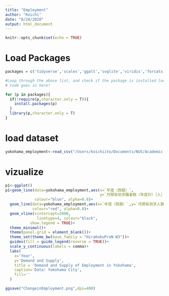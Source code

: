```yaml
---
title: "Employment"
author: "Koichi"
date: "8/24/2020"
output: html_document
---
```


```r
knitr::opts_chunk$set(echo = TRUE)
```

# Load Packages
```r
packages = c('tidyverse','scales','ggalt','svglite','viridis','forcats')

#Loop through the above list, and check if the package is installed locally.
# Code goes in here!

for (p in packages){
  if(!require(p,character.only = T)){
    install.packages(p)
  }
  library(p,character.only = T)
}
```

# load dataset
```r
yokohama_employment<-read_csv("/Users/koichiito/Documents/NUS/Academic Matter/2020 Fall/DEP5103 Urban and Regional Planning/Studio/Data/rodo-kyujin.csv")
```

# vizualize
```r
p1<-ggplot()
p1+geom_line(data=yokohama_employment,aes(x=`年度（西暦）`,
                                          y=`月間有効求職者数（年度計）［人］`),
             colour="blue", alpha=0.8)+
  geom_line(data=yokohama_employment,aes(x=`年度（西暦）`,y=`月間有効求人数（年度計）［人］` ),
            colour="red", alpha=0.8)+
  geom_vline(xintercept=2000,
              linetype=4, colour="black",
           show.legend = TRUE)+
  theme_minimal()+
  theme(panel.grid = element_blank())+
  theme_set(theme_bw(base_family = "HiraKakuProN-W3"))+
  guides(fill = guide_legend(reverse = TRUE))+
  scale_y_continuous(labels = comma)+
  labs(
    x='Year',
    y='Demand and Supply',
    title = 'Demand and Supply of Employment in Yokohama',
    caption='Data: Yokohama City',
    fill=''
  )

ggsave("ChangeinEmployment.png",dpi=400)
```




